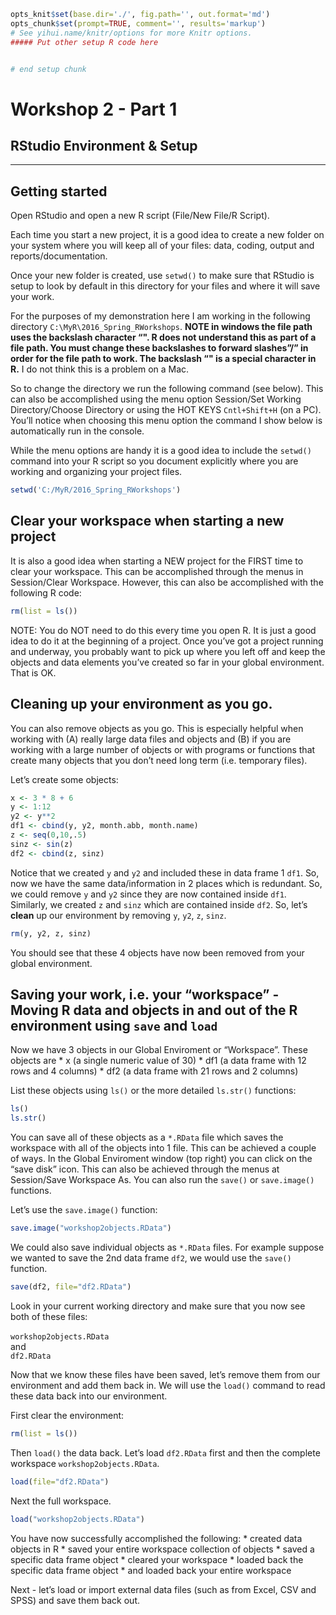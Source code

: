 ```r
opts_knit$set(base.dir='./', fig.path='', out.format='md')
opts_chunk$set(prompt=TRUE, comment='', results='markup')
# See yihui.name/knitr/options for more Knitr options.
##### Put other setup R code here


# end setup chunk
```
# Workshop 2 - Part 1
## RStudio Environment & Setup

--- 

## Getting started

Open RStudio and open a new R script (File/New File/R Script).

Each time you start a new project, it is a good idea to create a new folder on your system where you will keep all of your files: data, coding, output and reports/documentation.

Once your new folder is created, use `setwd()` to make sure that RStudio is setup to look by default in this directory for your files and where it will save your work.

For the purposes of my demonstration here I am working in the following directory `C:\MyR\2016_Spring_RWorkshops`. **NOTE in windows the file path uses the backslash character "\". R does not understand this as part of a file path. You must change these backslashes to forward slashes "/" in order for the file path to work. The backslash "\" is a special character in R.** I do not think this is a problem on a Mac.

So to change the directory we run the following command (see below). This can also be accomplished using the menu option Session/Set Working Directory/Choose Directory or using the HOT KEYS `Cntl+Shift+H` (on a PC). You'll notice when choosing this menu option the command I show below is automatically run in the console.

While the menu options are handy it is a good idea to include the `setwd()` command into your R script so you document explicitly where you are working and organizing your project files.

```r
setwd('C:/MyR/2016_Spring_RWorkshops')
```

## Clear your workspace when starting a new project

It is also a good idea when starting a NEW project for the FIRST time to clear your workspace. This can be accomplished through the menus in Session/Clear Workspace. However, this can also be accomplished with the following R code:

```r
rm(list = ls())
```

NOTE: You do NOT need to do this every time you open R. It is just a good idea to do it at the beginning of a project. Once you've got a project running and underway, you probably want to pick up where you left off and keep the objects and data elements you've created so far in your global environment. That is OK.

## Cleaning up your environment as you go.

You can also remove objects as you go. This is especially helpful when working with (A) really large data files and objects and (B) if you are working with a large number of objects or with programs or functions that create many objects that you don't need long term (i.e. temporary files).

Let's create some objects:

```r
x <- 3 * 8 + 6
y <- 1:12
y2 <- y**2
df1 <- cbind(y, y2, month.abb, month.name)
z <- seq(0,10,.5)
sinz <- sin(z)
df2 <- cbind(z, sinz)
```

Notice that we created `y` and `y2` and included these in data frame 1 `df1`. So, now we have the same data/information in 2 places which is redundant. So, we could remove `y` and `y2` since they are now contained inside `df1`. Similarly, we created `z` and `sinz` which are contained inside `df2`. So, let's **clean** up our environment by removing `y`, `y2`, `z`, `sinz`.

```r
rm(y, y2, z, sinz)
```

You should see that these 4 objects have now been removed from your global environment.

## Saving your work, i.e. your "workspace" - Moving R data and objects in and out of the R environment using `save` and `load`

Now we have 3 objects in our Global Enviroment or "Workspace". These objects are 
* x (a single numeric value of 30)
* df1 (a data frame with 12 rows and 4 columns)
* df2 (a data frame with 21 rows and 2 columns)

List these objects using `ls()` or the more detailed `ls.str()` functions: 
```r
ls()
ls.str()
```

You can save all of these objects as a `*.RData` file which saves the workspace with all of the objects into 1 file. This can be achieved a couple of ways. In the Global Enviroment window (top right) you can click on the "save disk" icon. This can also be achieved through the menus at Session/Save Workspace As. You can also run the `save()` or `save.image()` functions.

Let's use the `save.image()` function:

```r
save.image("workshop2objects.RData")
```

We could also save individual objects as `*.RData` files. For example suppose we wanted to save the 2nd data frame `df2`, we would use the `save()` function.

```r
save(df2, file="df2.RData")
```

Look in your current working directory and make sure that you now see both of these files: <br> <br> `workshop2objects.RData` <br> and <br> `df2.RData`

Now that we know these files have been saved, let's remove them from our environment and add them back in. We will use the `load()` command to read these data back into our environment.

First clear the environment:

```r
rm(list = ls())
```

Then `load()` the data back. Let's load `df2.RData` first and then the complete workspace `workshop2objects.RData`.

```r
load(file="df2.RData")

```

Next the full workspace.

```r
load("workshop2objects.RData")
```

You have now successfully accomplished the following:
* created data objects in R
* saved your entire workspace collection of objects
* saved a specific data frame object
* cleared your workspace
* loaded back the specific data frame object
* and loaded back your entire workspace

Next - let's load or import external data files (such as from Excel, CSV and SPSS) and save them back out.
